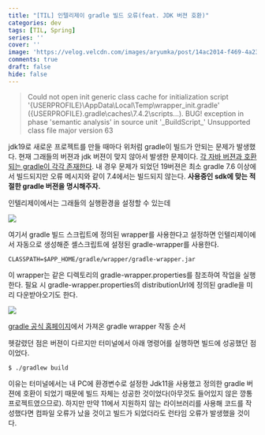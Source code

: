 ```yaml
---
title: "[TIL] 인텔리제이 gradle 빌드 오류(feat. JDK 버젼 호환)"
categories: dev
tags: [TIL, Spring]
series: ''
cover: ''
image: 'https://velog.velcdn.com/images/aryumka/post/14ac2014-f469-4a23-b3cd-d95c2e912efe/image.png'
comments: true
draft: false
hide: false
---
```



> Could not open init generic class cache for initialization script '\{USERPROFILE}\AppData\Local\Temp\wrapper_init.gradle' (\{USERPROFILE}\.gradle\caches\7.4.2\scripts\...).
> BUG! exception in phase 'semantic analysis' in source unit '\_BuildScript\_' Unsupported class file major version 63

jdk19로 새로운 프로젝트를 만들 때마다 위처럼 gradle이 빌드가 안되는 문제가 발생했다.
현재 그래들의 버젼과 jdk 버젼이 맞지 않아서 발생한 문제이다.
[각 자바 버젼과 호환되는 gradle이 각각 존재한다](https://docs.gradle.org/current/userguide/compatibility.html). 내 경우 문제가 되었던 19버젼은 최소 gradle 7.6 이상에서 빌드되지만 오류 메시지와 같이 7.4에서는 빌드되지 않는다.
**사용중인 sdk에 맞는 적절한 gradle 버젼을 명시해주자.**

인텔리제이에서는 그래들의 실행환경을 설정할 수 있는데

<Image src="https://velog.velcdn.com/images/aryumka/post/14ac2014-f469-4a23-b3cd-d95c2e912efe/image.png" />

여기서 gradle 빌드 스크립트에 정의된 wrapper를 사용한다고 설정하면 인텔리제이에서 자동으로 생성해준 셸스크립트에 설정된 gradle-wrapper를 사용한다.

```
CLASSPATH=$APP_HOME/gradle/wrapper/gradle-wrapper.jar
```

이 wrapper는 같은 디렉토리의 gradle-wrapper.properties를 참조하여 작업을 실행한다. 필요 시 gradle-wrapper.properties의 distributionUrl에 정의된 gradle을 미리 다운받아오기도 한다. 

<Image src="https://velog.velcdn.com/images/aryumka/post/031aa88c-4a40-4903-91c1-213007e9f791/image.png" />

[gradle 공식 홈페이지](https://docs.gradle.org/current/userguide/gradle_wrapper.html)에서 가져온 gradle wrapper 작동 순서

헷갈렸던 점은 버젼이 다르지만 터미널에서 아래 명령어를 실행하면 빌드에 성공했던 점이었다.

```shell
$ ./gradlew build
```

이유는 터미널에서는 내 PC에 환경변수로 설정한 Jdk11을 사용했고 정의한 gradle 버젼에 호환이 되었기 때문에 빌드 자체는 성공한 것이었다(아무것도 들어있지 않은 깡통 프로젝트였으므로). 하지만 만약 11에서 지원하지 않는 라이브러리를 사용해 코드를 작성했다면 컴파일 오류가 났을 것이고 빌드가 되었더라도 런타임 오류가 발생했을 것이다.
